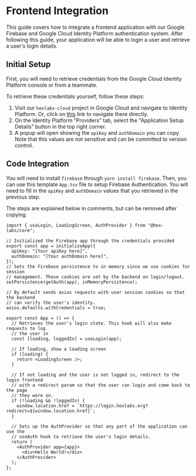 <Meta title="Frontend Integration" />

# Frontend Integration

This guide covers how to integrate a frontend application with our Google Firebase
and Google Cloud Identity Platform authentication system. After following this guide,
your application will be able to login a user and retrieve a user's login details.

## Initial Setup

First, you will need to retrieve credentials from the Google Cloud Identity
Platform console or from a teammate.

To retrieve these credentials yourself, follow these steps:

1. Visit our `hexlabs-cloud` project in Google Cloud and navigate to Identity Platform.
   Or, click on [this](https://console.cloud.google.com/customer-identity/providers?authuser=1&project=hexlabs-cloud)
   link to navigate there directly.
2. On the Identity Platform "Providers" tab, select the "Application Setup Details"
   button in the top right corner.
3. A popup will open showing the `apiKey` and `authDomain` you can copy. Note that
   this values are not sensitive and can be committed to version control.

## Code Integration

You will need to install `firebase` through `yarn install firebase`. Then,
you can use this template `App.tsx` file to setup Firebase Authentication. You will
need to fill in the `apiKey` and `authDomain` values that you retrieved in the
previous step.

The steps are explained below in comments, but can be removed after copying.

```tsx
import { useLogin, LoadingScreen, AuthProvider } from "@hex-labs/core";

// Initialized the Firebase app through the credentials provided
export const app = initializeApp({
  apiKey: "[Your apiKey here]",
  authDomain: "[Your authDomain here]",
});
// Sets the Firebase persistence to in memory since we use cookies for session
// management. These cookies are set by the backend on login/logout.
setPersistence(getAuth(app), inMemoryPersistence);

// By default sends axios requests with user session cookies so that the backend
// can verify the user's identity.
axios.defaults.withCredentials = true;

export const App = () => {
  // Retrieves the user's login state. This hook will also make requests to log
  // the user in
  const [loading, loggedIn] = useLogin(app);

  // If loading, show a loading screen
  if (loading) {
    return <LoadingScreen />;
  }

  // If not loading and the user is not logged in, redirect to the login frontend
  // with a redirect param so that the user can login and come back to the page
  // they were on.
  if (!loading && !loggedIn) {
    window.location.href = `https://login.hexlabs.org?redirect=${window.location.href}`;
  }

  // Sets up the AuthProvider so that any part of the application can use the
  // useAuth hook to retrieve the user's login details.
  return (
    <AuthProvider app={app}>
      <div>Hello World!</div>
    </AuthProvider>
  );
};
```
